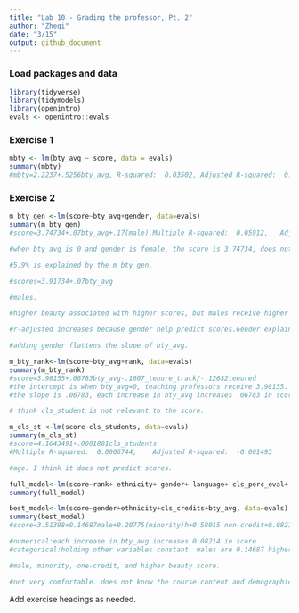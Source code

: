 ```yaml
---
title: "Lab 10 - Grading the professor, Pt. 2"
author: "Zheqi"
date: "3/15"
output: github_document
---
```


### Load packages and data

```r
library(tidyverse) 
library(tidymodels)
library(openintro)
evals <- openintro::evals
```

### Exercise 1

```r
mbty <- lm(bty_avg ~ score, data = evals)
summary(mbty)
#mbty=2.2237+.5256bty_avg, R-squared:  0.03502,	Adjusted R-squared:  0.03293 
```


### Exercise 2
```r
m_bty_gen <-lm(score~bty_avg+gender, data=evals)
summary(m_bty_gen)
#score=3.74734+.07bty_avg+.17(male),Multiple R-squared:  0.05912,	Adjusted R-squared:  0.05503 
```
```r
#when bty_avg is 0 and gender is female, the score is 3.74734, does not have a meaning in this case.The slope means each increase in bty_avg, score increases .07
```

```r
#5.9% is explained by the m_bty_gen.
```
```r
#scores=3.91734+.07bty_avg
```
```r
#males.
```
```r
#higher beauty associated with higher scores, but males receive higher scores with the same level of beauty.
```
```r
#r-adjusted increases because gender help predict scores.Gender explains extra 2.21% of variance in scores.
```
```r
#adding gender flattens the slope of bty_avg.
```

```r
m_bty_rank<-lm(score~bty_avg+rank, data=evals)
summary(m_bty_rank)
#score=3.98155+.06783bty_avg-.1607_tenure_track/-.12632tenured
#the intercept is when bty_avg=0, teaching professors receive 3.98155.
#the slope is .06783, each increase in bty_avg increases .06783 in scores.
```
```r
# think cls_student is not relevant to the score.


```
```r
m_cls_st <-lm(score~cls_students, data=evals)
summary(m_cls_st)
#score=4.1643491+.0001881cls_students
#Multiple R-squared:  0.0006744,	Adjusted R-squared:  -0.001493 
```
```r
#age. I think it does not predict scores.
```

```r
full_model<-lm(score~rank+ ethnicity+ gender+ language+ cls_perc_eval+ cls_did_eval+ cls_students+ cls_level+ cls_profs+ cls_credits+ bty_avg, data=evals)
summary(full_model)
```
```r
best_model<-lm(score~gender+ethnicity+cls_credits+bty_avg, data=evals)
summary(best_model)
#score=3.51398+0.14687male+0.20775(minority)h+0.58015 non-credit+0.08214vty_avg
```
```r
#numerical:each increase in bty_avg increases 0.08214 in score
#categorical:holding other variables constant, males are 0.14687 higher in the score than females.
```

```r
#male, minority, one-credit, and higher beauty score.
```
```r
#not very comfortable. does not know the course content and demographic of students in other universities so could not generalize the conclusion.s
```






Add exercise headings as needed.
